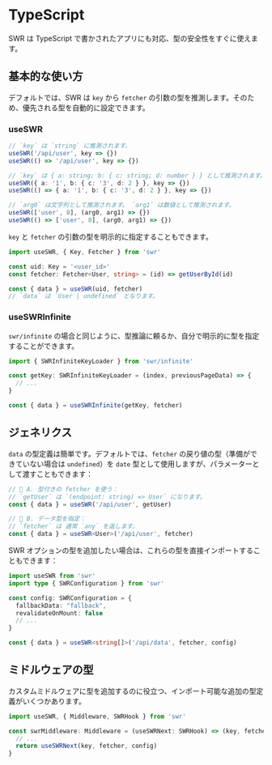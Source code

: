 # TypeScript

SWR は TypeScript で書かされたアプリにも対応、型の安全性をすぐに使えます。

## 基本的な使い方

デフォルトでは、SWR は `key` から `fetcher` の引数の型を推測します。そのため、優先される型を自動的に設定できます。

### useSWR

```typescript
// `key` は `string` に推測されます。
useSWR('/api/user', key => {})
useSWR(() => '/api/user', key => {})

// `key` は { a: string; b: { c: string; d: number } } として推測されます。
useSWR({ a: '1', b: { c: '3', d: 2 } }, key => {})
useSWR(() => { a: '1', b: { c: '3', d: 2 } }, key => {})

// `arg0` は文字列として推測されます。 `arg1` は数値として推測されます。
useSWR(['user', 8], (arg0, arg1) => {})
useSWR(() => ['user', 8], (arg0, arg1) => {})
```

`key` と `fetcher` の引数の型を明示的に指定することもできます。

```typescript
import useSWR, { Key, Fetcher } from 'swr'

const uid: Key = '<user_id>'
const fetcher: Fetcher<User, string> = (id) => getUserById(id)

const { data } = useSWR(uid, fetcher)
// `data` は `User | undefined` となります。
```

### useSWRInfinite

`swr/infinite` の場合と同じように、型推論に頼るか、自分で明示的に型を指定することができます。

```typescript
import { SWRInfiniteKeyLoader } from 'swr/infinite'

const getKey: SWRInfiniteKeyLoader = (index, previousPageData) => {
  // ...
}

const { data } = useSWRInfinite(getKey, fetcher)
```

## ジェネリクス

`data` の型定義は簡単です。デフォルトでは、`fetcher` の戻り値の型（準備ができていない場合は `undefined`）を `date` 型として使用しますが、パラメーターとして渡すこともできます：

```typescript
// 🔹 A. 型付きの fetcher を使う：
// `getUser` は `(endpoint: string) => User` になります。
const { data } = useSWR('/api/user', getUser)

// 🔹 B. データ型を指定：
// `fetcher` は 通常 `any` を返します。
const { data } = useSWR<User>('/api/user', fetcher)
```

SWR オプションの型を追加したい場合は、これらの型を直接インポートすることもできます：

```typescript
import useSWR from 'swr'
import type { SWRConfiguration } from 'swr'

const config: SWRConfiguration = {
  fallbackData: "fallback",
  revalidateOnMount: false
  // ...
}

const { data } = useSWR<string[]>('/api/data', fetcher, config)
```

## ミドルウェアの型

カスタムミドルウェアに型を追加するのに役立つ、インポート可能な追加の型定義がいくつかあります。

```typescript
import useSWR, { Middleware, SWRHook } from 'swr'

const swrMiddleware: Middleware = (useSWRNext: SWRHook) => (key, fetcher, config) => {
  // ...
  return useSWRNext(key, fetcher, config)
}
```
